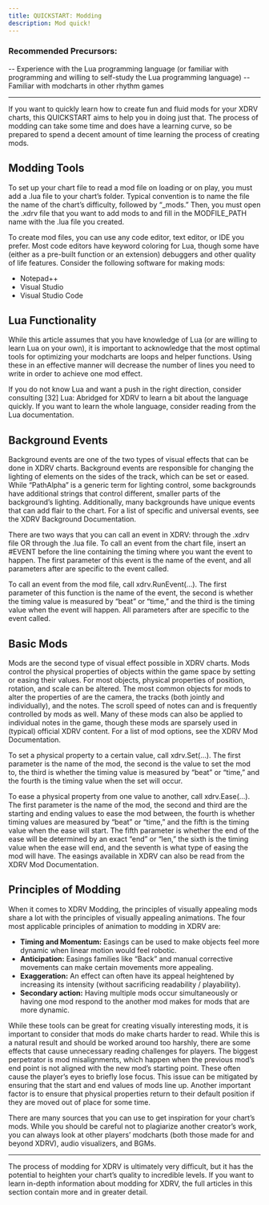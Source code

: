 ```yaml
---
title: QUICKSTART: Modding
description: Mod quick!
---
```


### Recommended Precursors:

-- Experience with the Lua programming language (or familiar with programming and willing to self-study the Lua programming language)
-- Familiar with modcharts in other rhythm games

---
 
If you want to quickly learn how to create fun and fluid mods for your XDRV charts, this QUICKSTART aims to help you in doing just that. The process of modding can take some time and does have a learning curve, so be prepared to spend a decent amount of time learning the process of creating mods.

## Modding Tools

To set up your chart file to read a mod file on loading or on play, you must add a .lua file to your chart’s folder. Typical convention is to name the file the name of the chart’s difficulty, followed by “_mods.” Then, you must open the .xdrv file that you want to add mods to and fill in the MODFILE_PATH name with the .lua file you created.

To create mod files, you can use any code editor, text editor, or IDE you prefer. Most code editors have keyword coloring for Lua, though some have (either as a pre-built function or an extension) debuggers and other quality of life features. Consider the following software for making mods:

- Notepad++
- Visual Studio
- Visual Studio Code

## Lua Functionality

While this article assumes that you have knowledge of Lua (or are willing to learn Lua on your own), it is important to acknowledge that the most optimal tools for optimizing your modcharts are loops and helper functions. Using these in an effective manner will decrease the number of lines you need to write in order to achieve one mod effect.

If you do not know Lua and want a push in the right direction, consider consulting [32] Lua: Abridged for XDRV to learn a bit about the language quickly. If you want to learn the whole language, consider reading from the Lua documentation.

## Background Events

Background events are one of the two types of visual effects that can be done in XDRV charts. Background events are responsible for changing the lighting of elements on the sides of the track, which can be set or eased. While “PathAlpha” is a generic term for lighting control, some backgrounds have additional strings that control different, smaller parts of the background’s lighting. Additionally, many backgrounds have unique events that can add flair to the chart. For a list of specific and universal events, see the XDRV Background Documentation.

There are two ways that you can call an event in XDRV: through the .xdrv file OR through the .lua file. To call an event from the chart file, insert an #EVENT before the line containing the timing where you want the event to happen. The first parameter of this event is the name of the event, and all parameters after are specific to the event called.

To call an event from the mod file, call xdrv.RunEvent(...). The first parameter of this function is the name of the event, the second is whether the timing value is measured by “beat” or “time,” and the third is the timing value when the event will happen. All parameters after are specific to the event called.

## Basic Mods

Mods are the second type of visual effect possible in XDRV charts. Mods control the physical properties of objects within the game space by setting or easing their values. For most objects, physical properties of position, rotation, and scale can be altered. The most common objects for mods to alter the properties of are the camera, the tracks (both jointly and individually), and the notes. The scroll speed of notes can and is frequently controlled by mods as well. Many of these mods can also be applied to individual notes in the game, though these mods are sparsely used in (typical) official XDRV content. For a list of mod options, see the XDRV Mod Documentation.

To set a physical property to a certain value, call xdrv.Set(...). The first parameter is the name of the mod, the second is the value to set the mod to, the third is whether the timing value is measured by “beat” or “time,” and the fourth is the timing value when the set will occur.

To ease a physical property from one value to another, call xdrv.Ease(...). The first parameter is the name of the mod, the second and third are the starting and ending values to ease the mod between, the fourth is whether timing values are measured by “beat” or “time,” and the fifth is the timing value when the ease will start. The fifth parameter is whether the end of the ease will be determined by an exact “end” or “len,” the sixth is the timing value when the ease will end, and the seventh is what type of easing the mod will have. The easings available in XDRV can also be read from the XDRV Mod Documentation.

## Principles of Modding

When it comes to XDRV Modding, the principles of visually appealing mods share a lot with the principles of visually appealing animations. The four most applicable principles of animation to modding in XDRV are:

- **Timing and Momentum:** Easings can be used to make objects feel more dynamic when linear motion would feel robotic.
- **Anticipation:** Easings families like “Back” and manual corrective movements can make certain movements more appealing.
- **Exaggeration:** An effect can often have its appeal heightened by increasing its intensity (without sacrificing readability / playability).
- **Secondary action:** Having multiple mods occur simultaneously or having one mod respond to the  another mod makes for mods that are more dynamic.

While these tools can be great for creating visually interesting mods, it is important to consider that mods do make charts harder to read. While this is a natural result and should be worked around too harshly, there are some effects that cause unnecessary reading challenges for players. The biggest perpetrator is mod misalignments, which happen when the previous mod’s end point is not aligned with the new mod’s starting point. These often cause the player’s eyes to briefly lose focus. This issue can be mitigated by ensuring that the start and end values of mods line up. Another important factor is to ensure that physical properties return to their default position if they are moved out of place for some time.

There are many sources that you can use to get inspiration for your chart’s mods. While you should be careful not to plagiarize another creator’s work, you can always look at other players’ modcharts (both those made for and beyond XDRV), audio visualizers, and BGMs.

---

The process of modding for XDRV is ultimately very difficult, but it has the potential to heighten your chart’s quality to incredible levels. If you want to learn in-depth information about modding for XDRV, the full articles in this section contain more and in greater detail.